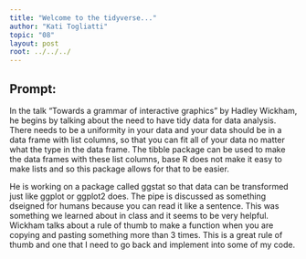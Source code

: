 ```yaml
---
title: "Welcome to the tidyverse..."
author: "Kati Togliatti"
topic: "08"
layout: post
root: ../../../
---
```


## Prompt:

In the talk "Towards a grammar of interactive graphics" by Hadley Wickham, he begins by talking about the need to have tidy data for data analysis. There needs to be a uniformity in your data and your data should be in a data frame with list columns, so that you can fit all of your data no matter what the type in the data frame. The tibble package can be used to make the data frames with these list columns, base R does not make it easy to make lists and so this package allows for that to be easier. 

He is working on a package called ggstat so that data can be transformed just like ggplot or ggplot2 does. The pipe is discussed as something dseigned for humans because you can read it like a sentence. This was something we learned about in class and it seems to be very helpful. Wickham talks about a rule of thumb to make a function when you are copying and pasting something more than 3 times. This is a great rule of thumb and one that I need to go back and implement into some of my code. 